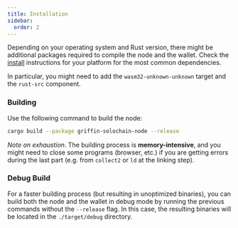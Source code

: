 ```yaml
---
title: Installation
sidebar:
  order: 2
---
```


Depending on your operating system and Rust version, there might be additional packages required to compile the node and the wallet. Check the [install](https://docs.substrate.io/install/) instructions for your platform for the most common dependencies.

In particular, you might need to add the `wasm32-unknown-unknown` target and the `rust-src` component.

### Building

Use the following command to build the node:

```bash
cargo build --package griffin-solochain-node --release
```

*Note on exhaustion*. The building process is **memory-intensive**, and you might need to close some programs (browser, etc.) if you are getting errors during the last part (e.g. from `collect2` or `ld` at the linking step).

### Debug Build

For a faster building process (but resulting in unoptimized binaries), you can build both the node and the wallet in debug mode by running the previous commands without the `--release` flag. In this case, the resulting binaries will be located in the `./target/debug` directory.

